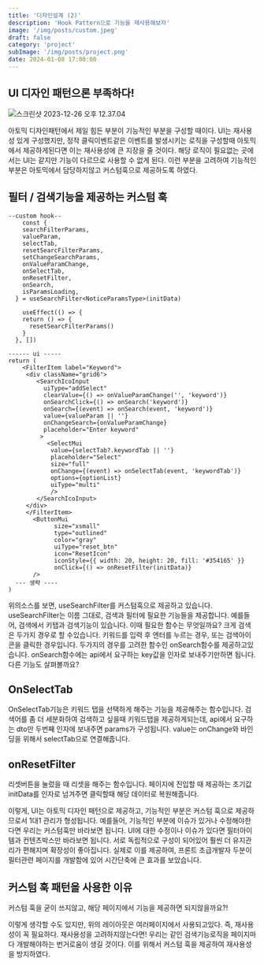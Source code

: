 ```yaml
---
title: '디자인설계 (2)'
description: 'Hook Pattern으로 기능을 재사용해보자'
image: '/img/posts/custom.jpeg'
draft: false
category: 'project'
subImage: '/img/posts/project.png'
date: 2024-01-08 17:00:00
---
```




## UI 디자인 패턴으론 부족하다!

![스크린샷 2023-12-26 오후 12.37.04](/img/posts/hook-1.png)


아토믹 디자인패턴에서 제일 힘든 부분이 기능적인 부분을 구성할 때이다. UI는 재사용성 있게 구성했지만, 정작 클릭이벤트같은 이벤트를 발생시키는 로직을 구성할때 아토믹에서 제공하게된다면 이는 재사용성에 큰 지장을 줄 것이다. 해당 로직이 필요없는 곳에서는 UI는 같지만 기능이 다르므로 사용할 수 없게 된다. 이런 부분을 고려하여 기능적인 부분은 아토믹에서 담당하지않고 커스텀훅으로 제공하도록 하였다. 



## 필터 / 검색기능을 제공하는 커스텀 훅  

```tsx
--custom hook--
	const {
    searchFilterParams,
    valueParam,
    selectTab,
    resetSearcFilterParams,
    setChangeSearchParams,
    onValueParamChange,
    onSelectTab,
    onResetFilter,
    onSearch,
    isParamsLoading,
  } = useSearchFilter<NoticeParamsType>(initData)
  
    useEffect(() => {
    return () => {
      resetSearcFilterParams()
    }
  }, [])

------ ui -----
return (
	<FilterItem label="Keyword">
     <div className="grid6">
        <SearchIcoInput
          uiType="addSelect"
          clearValue={() => onValueParamChange('', 'keyword')}
          onSearchClick={() => onSearch('keyword')}
          onSearch={(event) => onSearch(event, 'keyword')}
          value={valueParam || ''}
          onChangeSearch={onValueParamChange}
          placeholder="Enter keyword"
         >
           <SelectMui
            value={selectTab?.keywordTab || ''}
            placeholder="Select"
            size="full"
            onChange={(event) => onSelectTab(event, 'keywordTab')}
            options={optionList}
            uiType="multi"
            />
     	</SearchIcoInput>
     </div>
	 </FilterItem>
       <ButtonMui
		     size="xsmall"
		     type="outlined"
		     color="gray"
		     uiType="reset_btn"
		     icon="ResetIcon"
		     iconStyle={{ width: 20, height: 20, fill: '#354165' }}
		     onClick={() => onResetFilter(initData)}
       />
  --- 생략 ----
)  
```

위의소스를 보면, useSearchFilter를 커스텀훅으로 제공하고 있습니다. useSearchFilter는 이름 그대로, 검색과 필터에 필요한 기능들을 제공합니다. 예를들어,  검색에서 키탭과 검색기능이 있습니다. 이때 필요한 함수는 무엇일까요?  크게 검색은 두가지 경우로 할 수있습니다. 키워드를 입력 후 엔터를 누르는 경우,  또는 검색아이콘을 클릭한 경우입니다. 두가지의 경우를 고려한 함수인 onSearch함수를 제공하고있습니다. onSearch함수에는 api에서 요구하는 key값을 인자로 보내주기만하면 됩니다.  다른 기능도 살펴볼까요? 



## OnSelectTab

OnSelectTab기능은 키워드 탭을 선택하게 해주는 기능을 제공해주는 함수입니다. 검색어를 좀 더 세분화하여 검색하고 싶을때 키워드탭을 제공하게되는데, api에서 요구하는 dto만 두번째 인자에 보내주면 params가 구성됩니다. value는 onChange와 바인딩을 위해서 selectTab으로 연결해줍니다. 

## onResetFilter

리셋버튼을 눌렀을 때 리셋을 해주는 함수입니다. 페이지에 진입할 때 제공하는 초기값 initData를 인자로 넘겨주면 클릭할때 해당 데이터로 복원해줍니다. 



이렇게, UI는 아토믹 디자인 패턴으로 제공하고, 기능적인 부분은 커스텀 훅으로 제공하므로서 1대1 관리가 형성됩니다. 예를들어, 기능적인 부분에 이슈가 있거나 수정해야한다면 우리는 커스텀훅만 바라보면 됩니다. UI에 대한 수정이나 이슈가 있다면 필터아이템과 컨텐츠박스만 바라보면 됩니다. 서로 독립적으로 구성이 되어있어 훨씬 더 유지관리가 편해지며 확장성이 좋아집니다. 실제로 이를 제공하여, 프론트 초급개발자 두분이 필터관련 페이지를 개발함에 있어 시간단축에 큰 효과를 보았습니다. 



## 커스텀 훅 패턴을 사용한 이유

커스텀 훅을 굳이 쓰지않고, 해당 페이지에서 기능을 제공하면 되지않을까요?!

이렇게 생각할 수도 있지만, 위의 레이아웃은 여러페이지에서 사용되고있다. 즉, 재사용성이 꼭 필요하다. 재사용성을 고려하지않는다면! 우리는 같인 검색기능로직을 페이지마다 개발해야하는 번거로움이 생길 것이다. 이를 위해서 커스텀 훅을 제공하여 재사용성을 방지하였다. 
